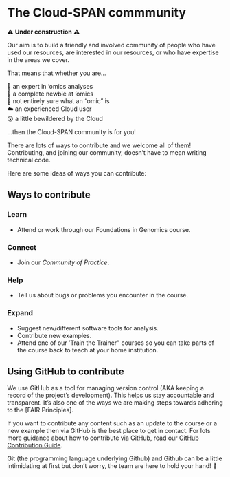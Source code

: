# The Cloud-SPAN commmunity {#community}

⚠️ **Under construction** ⚠️

Our aim is to build a friendly and involved community of people who have used our resources, are interested in our resources, or who have expertise in the areas we cover.

That means that whether you are...\

🧬 an expert in 'omics analyses\
🤔 a complete newbie at 'omics\
🤷 not entirely sure what an "omic" is\
☁️ an experienced Cloud user\
😵 a little bewildered by the Cloud\

...then the Cloud-SPAN community is for you!

There are lots of ways to contribute and we welcome all of them! Contributing, and joining our community, doesn't have to mean writing technical code.

Here are some ideas of ways you can contribute:

## Ways to contribute {#ways-to-contribute}

### Learn {.unnumbered}

-   Attend or work through our Foundations in Genomics course.

### Connect {.unnumbered}

-   Join our *Community of Practice*.

### Help {.unnumbered}

-   Tell us about bugs or problems you encounter in the course.

### Expand {.unnumbered}

-   Suggest new/different software tools for analysis.
-   Contribute new examples.
-   Attend one of our 'Train the Trainer" courses so you can take parts of the course back to teach at your home institution.

## Using GitHub to contribute

We use GitHub as a tool for managing version control (AKA keeping a record of the project's development). This helps us stay accountable and transparent. It's also one of the ways we are making steps towards adhering to the \[FAIR Principles\].

If you want to contribute any content such as an update to the course or a new example then via GitHub is the best place to get in contact. For lots more guidance about how to contribute via GitHub, read our [GitHub Contribution Guide](https://github.com/Cloud-SPAN/CloudSPAN-handbook/blob/main/CONTRIBUTING.md).

Git (the programming language underlying Github) and Github can be a little intimidating at first but don't worry, the team are here to hold your hand! 🤝

